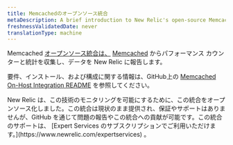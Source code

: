 ```yaml
---
title: Memcachedのオープンソース統合
metaDescription: A brief introduction to New Relic's open-source Memcached integration.
freshnessValidatedDate: never
translationType: machine
---
```


Memcached [オープンソース統合は、](/docs/integrations/new-relic-integrations/getting-started/introduction-infrastructure-integrations) [Memcached](https://memcached.org/) からパフォーマンス カウンターと統計を収集し、データを New Relic に報告します。

要件、インストール、および構成に関する情報は、GitHub上の [Memcached On-Host Integration README](https://github.com/newrelic/nri-memcached) を参照してください。

<Callout variant="important">
  New Relic は、この技術のモニタリングを可能にするために、この統合をオープンソース化しました。この統合は現状のまま提供され、保証やサポートはありませんが、GitHub を通じて問題の報告やこの統合への貢献が可能です。この統合のサポートは、 [Expert Services のサブスクリプションでご利用いただけます。](https://www.newrelic.com/expertservices) 。
</Callout>

